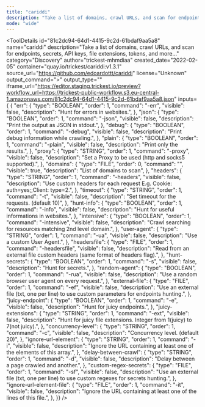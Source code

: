 ```yaml
---
title: "cariddi"
description: "Take a list of domains, crawl URLs, and scan for endpoints, secrets, API keys, file extensions, tokens, and more..."
mode: "wide"
---
```



<ToolDetails
  id="81c2dc94-64d1-4415-9c2d-61bdaf9aa5a8"
  name="cariddi"
  description="Take a list of domains, crawl URLs, and scan for endpoints, secrets, API keys, file extensions, tokens, and more..."
  category="Discovery"
  author="trickest-mhmdiaa"
  created_date="2022-02-05"
  container="quay.io/trickest/cariddi:v1.3.1"
  source_url="https://github.com/edoardottt/cariddi"
  license="Unknown"
  output_command=">"
  output_type=""
  iframe_url="https://editor.staging.trickest.io/preview?workflow_url=https://trickest-public-workflow.s3.eu-central-1.amazonaws.com/81c2dc94-64d1-4415-9c2d-61bdaf9aa5a8.json"
  inputs={ {
  "err": {
    "type": "BOOLEAN",
    "order": 1,
    "command": "-err",
    "visible": false,
    "description": "Hunt for errors in websites.",
  },
  "json": {
    "type": "BOOLEAN",
    "order": 1,
    "command": "-json",
    "visible": false,
    "description": "Print the output as JSON in stdout.",
  },
  "debug": {
    "type": "BOOLEAN",
    "order": 1,
    "command": "-debug",
    "visible": false,
    "description": "Print debug information while crawling.",
  },
  "plain": {
    "type": "BOOLEAN",
    "order": 1,
    "command": "-plain",
    "visible": false,
    "description": "Print only the results.",
  },
  "proxy": {
    "type": "STRING",
    "order": 1,
    "command": "-proxy",
    "visible": false,
    "description": "Set a Proxy to be used (http and socks5 supported).",
  },
  "domains": {
    "type": "FILE",
    "order": 0,
    "command": "",
    "visible": true,
    "description": "List of domains to scan",
  },
  "headers": {
    "type": "STRING",
    "order": 1,
    "command": "-headers",
    "visible": false,
    "description": "Use custom headers for each request E.g. Cookie: auth=yes;;Client: type=2.",
  },
  "timeout": {
    "type": "STRING",
    "order": 1,
    "command": "-t",
    "visible": false,
    "description": "Set timeout for the requests. (default 10)",
  },
  "hunt-info": {
    "type": "BOOLEAN",
    "order": 1,
    "command": "-info",
    "visible": false,
    "description": "Hunt for useful informations in websites.",
  },
  "intensive": {
    "type": "BOOLEAN",
    "order": 1,
    "command": "-intensive",
    "visible": false,
    "description": "Crawl searching for resources matching 2nd level domain.",
  },
  "user-agent": {
    "type": "STRING",
    "order": 1,
    "command": "-ua",
    "visible": false,
    "description": "Use a custom User Agent.",
  },
  "headersfile": {
    "type": "FILE",
    "order": 1,
    "command": "-headersfile",
    "visible": false,
    "description": "Read from an external file custom headers (same format of headers flag).",
  },
  "hunt-secrets": {
    "type": "BOOLEAN",
    "order": 1,
    "command": "-s",
    "visible": false,
    "description": "Hunt for secrets.",
  },
  "random-agent": {
    "type": "BOOLEAN",
    "order": 1,
    "command": "-rua",
    "visible": false,
    "description": "Use a random browser user agent on every request.",
  },
  "external-file": {
    "type": "FILE",
    "order": 1,
    "command": "-ef",
    "visible": false,
    "description": "Use an external file (txt, one per line) to use custom parameters for endpoints hunting.",
  },
  "juicy-endpoint": {
    "type": "BOOLEAN",
    "order": 1,
    "command": "-e",
    "visible": false,
    "description": "Hunt for juicy endpoints.",
  },
  "juicy-extensions": {
    "type": "STRING",
    "order": 1,
    "command": "-ext",
    "visible": false,
    "description": "Hunt for juicy file extensions. Integer from 1(juicy) to 7(not juicy).",
  },
  "concurrency-level": {
    "type": "STRING",
    "order": 1,
    "command": "-c",
    "visible": false,
    "description": "Concurrency level. (default 20)",
  },
  "ignore-url-element": {
    "type": "STRING",
    "order": 1,
    "command": "-i",
    "visible": false,
    "description": "Ignore the URL containing at least one of the elements of this array.",
  },
  "delay-between-crawl": {
    "type": "STRING",
    "order": 1,
    "command": "-d",
    "visible": false,
    "description": "Delay between a page crawled and another.",
  },
  "custom-regex-secrets": {
    "type": "FILE",
    "order": 1,
    "command": "-sf",
    "visible": false,
    "description": "Use an external file (txt, one per line) to use custom regexes for secrets hunting.",
  },
  "ignore-url-element-file": {
    "type": "FILE",
    "order": 1,
    "command": "-it",
    "visible": false,
    "description": "Ignore the URL containing at least one of the lines of this file.",
  },
}}
/>